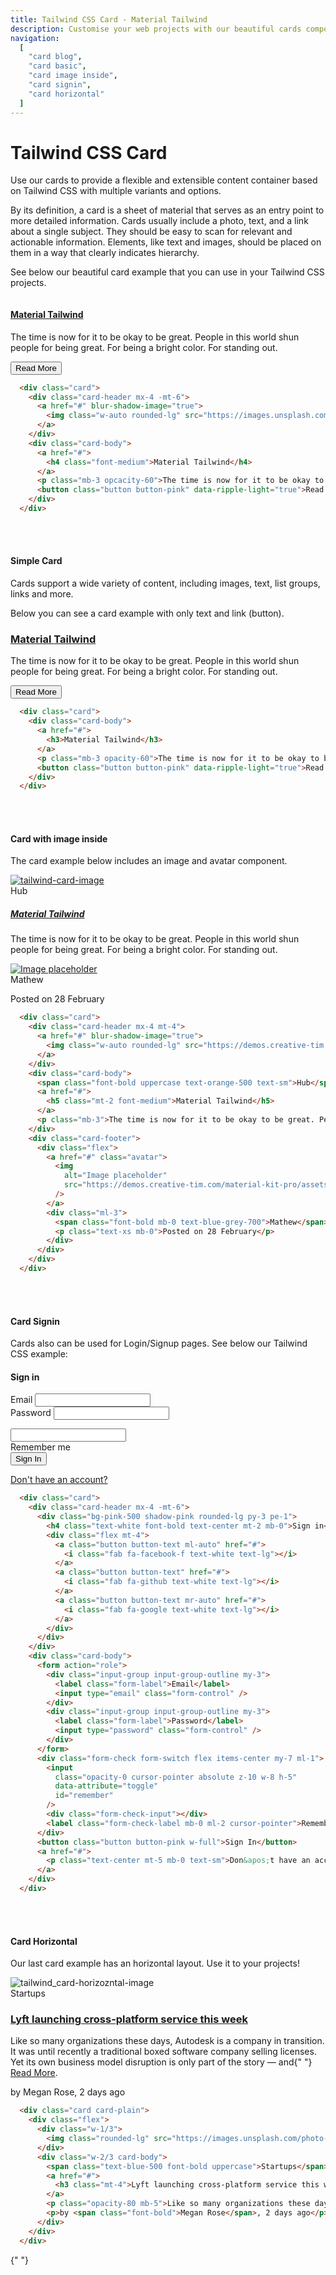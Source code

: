 ```yaml
---
title: Tailwind CSS Card - Material Tailwind
description: Customise your web projects with our beautiful cards component for Tailwind CSS using Material Design guidelines.
navigation: 
  [
    "card blog", 
    "card basic", 
    "card image inside", 
    "card signin", 
    "card horizontal"
  ]
---
```


# Tailwind CSS Card

Use our cards to provide a flexible and extensible content container based on Tailwind CSS with multiple variants and options.

By its definition, a card is a sheet of material that serves as an entry point to more detailed information. Cards usually include a photo, text, and a link about a single subject. They should be easy to scan for relevant and actionable information. Elements, like text and images, should be placed on them in a way that clearly indicates hierarchy.

See below our beautiful card example that you can use in your Tailwind CSS projects.
<br/>
<ComponentCard id="card blog">
  <div className="w-2/3 my-10">
    <div className="card">
      <div className="card-header mx-4 -mt-6">
        <a href="#" blur-shadow-image="true">
          <img className="w-auto rounded-lg" src="https://images.unsplash.com/photo-1540553016722-983e48a2cd10?ixlib=rb-1.2.1&ixid=MnwxMjA3fDB8MHxwaG90by1wYWdlfHx8fGVufDB8fHx8&auto=format&fit=crop&w=800&q=80" alt=""/>
        </a>
      </div>
      <div className="card-body">
        <a href="#">
          <h4 className="font-medium">Material Tailwind</h4>
        </a>
        <p className="mb-3 opcacity-60">The time is now for it to be okay to be great. People in this world shun people for being great. For being a bright color. For standing out.</p>
        <button className="button button-pink" data-ripple-light="true">Read More</button>
      </div>
    </div>
  </div>
</ComponentCard>

```html showLineNumbers
  <div class="card">
    <div class="card-header mx-4 -mt-6">
      <a href="#" blur-shadow-image="true">
        <img class="w-auto rounded-lg" src="https://images.unsplash.com/photo-1540553016722-983e48a2cd10?ixlib=rb-1.2.1&ixid=MnwxMjA3fDB8MHxwaG90by1wYWdlfHx8fGVufDB8fHx8&auto=format&fit=crop&w=800&q=80" alt="tailwind-card-image"/>
      </a>
    </div>
    <div class="card-body">
      <a href="#">
        <h4 class="font-medium">Material Tailwind</h4>
      </a>
      <p class="mb-3 opcacity-60">The time is now for it to be okay to be great. People in this world shun people for being great. For being a bright color. For standing out.</p>
      <button class="button button-pink" data-ripple-light="true">Read More</button>
    </div>
  </div>
```

<br/>
<br/>

#### Simple Card

Cards support a wide variety of content, including images, text, list groups, links and more. 

Below you can see a card example with only text and link (button).

<ComponentCard id="card basic">
  <div className="w-1/2 my-10">
    <div className="card">
      <div className="card-body">
        <a href="#">
          <h3>Material Tailwind</h3>
        </a>
        <p className="mb-3 opacity-60">The time is now for it to be okay to be great. People in this world shun people for being great. For being a bright color. For standing out.</p>
        <button className="button button-pink" data-ripple-light="true">Read More</button>
      </div>
    </div>
  </div>
</ComponentCard>

```html showLineNumbers
  <div class="card">
    <div class="card-body">
      <a href="#">
        <h3>Material Tailwind</h3>
      </a>
      <p class="mb-3 opacity-60">The time is now for it to be okay to be great. People in this world shun people for being great. For being a bright color. For standing out.</p>
      <button class="button button-pink" data-ripple-light="true">Read More</button>
    </div>
  </div>
```

<br/>
<br/>

#### Card with image inside

The card example below includes an image and avatar component.

<ComponentCard id="card image inside">
  <div className="w-2/3 my-10">
   <div className="card">
      <div className="card-header mx-4 mt-4">
        <a href="#" blur-shadow-image="true">
          <img className="w-auto rounded-lg" src="https://demos.creative-tim.com/material-kit-pro/assets/img/annie-spratt.jpg" alt="tailwind-card-image"/>
        </a>
      </div>
      <div className="card-body">
        <span className="font-bold uppercase text-orange-500 text-sm">Hub</span>
        <a href="#">
          <h5 className="mt-2 font-medium">Material Tailwind</h5>
        </a>
        <p className="mb-3">The time is now for it to be okay to be great. People in this world shun people for being great. For being a bright color. For standing out.</p>
      </div>
      <div className="card-footer">
        <div className="flex">
          <a href="#" className="avatar">
            <img
              alt="Image placeholder"
              src="https://demos.creative-tim.com/material-kit-pro/assets/img/marie.jpg"
            />
          </a>
          <div className="ml-3">
            <span className="font-bold mb-0 text-blue-grey-700">Mathew</span>
            <p className="text-xs mb-0">Posted on 28 February</p>
          </div>
        </div>
      </div>
    </div>
  </div>
</ComponentCard>

```html showLineNumbers
  <div class="card">
    <div class="card-header mx-4 mt-4">
      <a href="#" blur-shadow-image="true">
        <img class="w-auto rounded-lg" src="https://demos.creative-tim.com/material-kit-pro/assets/img/annie-spratt.jpg" alt="tailwind-card-image" />
      </a>
    </div>
    <div class="card-body">
      <span class="font-bold uppercase text-orange-500 text-sm">Hub</span>
      <a href="#">
        <h5 class="mt-2 font-medium">Material Tailwind</h5>
      </a>
      <p class="mb-3">The time is now for it to be okay to be great. People in this world shun people for being great. For being a bright color. For standing out.</p>
    </div>
    <div class="card-footer">
      <div class="flex">
        <a href="#" class="avatar">
          <img
            alt="Image placeholder"
            src="https://demos.creative-tim.com/material-kit-pro/assets/img/marie.jpg"
          />
        </a>
        <div class="ml-3">
          <span class="font-bold mb-0 text-blue-grey-700">Mathew</span>
          <p class="text-xs mb-0">Posted on 28 February</p>
        </div>
      </div>
    </div>
  </div>
```

<br/>
<br/>

#### Card Signin

Cards also can be used for Login/Signup pages. See below our Tailwind CSS example:

<ComponentCard id="card signin">
  <div className="w-1/2 my-10">
    <div className="card">
      <div className="card-header mx-4 -mt-6">
        <div className="bg-pink-500 shadow-pink rounded-lg py-3 pe-1">
          <h4 className="text-white font-bold text-center mt-2 mb-0">Sign in</h4>
          <div className="flex mt-4">
            <a className="button button-text ml-auto" href="#">
              <i className="fab fa-facebook-f text-white text-lg"></i>
            </a>
            <a className="button button-text" href="#">
              <i className="fab fa-github text-white text-lg"></i>
            </a>
            <a className="button button-text mr-auto" href="#">
              <i className="fab fa-google text-white text-lg"></i>
            </a>
          </div>
        </div>
      </div>
      <div className="card-body">
        <form action="role">
          <div className="input-group input-group-outline my-3">
            <label className="form-label">Email</label>
            <input type="email" className="form-control" />
          </div>
          <div className="input-group input-group-outline my-3">
            <label className="form-label">Password</label>
            <input type="password" className="form-control" />
          </div>
        </form>
        <div className="form-check form-switch flex items-center my-7 ml-1">
          <input className="opacity-0 cursor-pointer absolute z-10 w-8 h-5" data-attribute="toggle" id="remember"/>
          <div className="form-check-input"></div>
          <label className="form-check-label mb-0 ml-2 cursor-pointer">Remember me</label>
        </div>
        <button className="button button-pink w-full">Sign In</button>
        <a href="#">
          <p className="text-center mt-5 mb-0 text-sm">Don&apos;t have an account?</p>
        </a>
      </div>
    </div>
  </div>
</ComponentCard>

```html showLineNumbers
  <div class="card">
    <div class="card-header mx-4 -mt-6">
      <div class="bg-pink-500 shadow-pink rounded-lg py-3 pe-1">
        <h4 class="text-white font-bold text-center mt-2 mb-0">Sign in</h4>
        <div class="flex mt-4">
          <a class="button button-text ml-auto" href="#">
            <i class="fab fa-facebook-f text-white text-lg"></i>
          </a>
          <a class="button button-text" href="#">
            <i class="fab fa-github text-white text-lg"></i>
          </a>
          <a class="button button-text mr-auto" href="#">
            <i class="fab fa-google text-white text-lg"></i>
          </a>
        </div>
      </div>
    </div>
    <div class="card-body">
      <form action="role">
        <div class="input-group input-group-outline my-3">
          <label class="form-label">Email</label>
          <input type="email" class="form-control" />
        </div>
        <div class="input-group input-group-outline my-3">
          <label class="form-label">Password</label>
          <input type="password" class="form-control" />
        </div>
      </form>
      <div class="form-check form-switch flex items-center my-7 ml-1">
        <input
          class="opacity-0 cursor-pointer absolute z-10 w-8 h-5"
          data-attribute="toggle"
          id="remember"
        />
        <div class="form-check-input"></div>
        <label class="form-check-label mb-0 ml-2 cursor-pointer">Remember me</label>
      </div>
      <button class="button button-pink w-full">Sign In</button>
      <a href="#">
        <p class="text-center mt-5 mb-0 text-sm">Don&apos;t have an account?</p>
      </a>
    </div>
  </div>
```

<br/>
<br/>

#### Card Horizontal

Our last card example has an horizontal layout. Use it to your projects!

<ComponentCard id="card horizontal">
  <div className="my-10">
    <div className="card card-plain">
      <div className="flex">
        <div className="w-1/3">
          <img className="rounded-lg" src="https://images.unsplash.com/photo-1536704689578-8fff53d4dfd7?ixlib=rb-1.2.1&raw_url=true&q=80&fm=jpg&crop=entropy&cs=tinysrgb&ixid=MnwxMjA3fDB8MHxwaG90by1wYWdlfHx8fGVufDB8fHx8&auto=format&fit=crop&w=987" alt="tailwind_card-horizozntal-image" />
        </div>
        <div className="w-2/3 card-body">
          <span className="text-blue-500 font-bold uppercase">Startups</span>
          <a href="#">
            <h3 className="mt-4">Lyft launching cross-platform service this week</h3>
          </a>
          <p className="opacity-80 mb-5">Like so many organizations these days, Autodesk is a company in transition. It was until recently a traditional boxed software company selling licenses. Yet its own business model disruption is only part of the story — and{" "} <a href="#">Read More</a>.</p>
          <p>by <span className="font-bold">Megan Rose</span>, 2 days ago</p>
        </div>
      </div>
    </div>
  </div>
</ComponentCard>

```html showLineNumbers
  <div class="card card-plain">
    <div class="flex">
      <div class="w-1/3">
        <img class="rounded-lg" src="https://images.unsplash.com/photo-1536704689578-8fff53d4dfd7?ixlib=rb-1.2.1&raw_url=true&q=80&fm=jpg&crop=entropy&cs=tinysrgb&ixid=MnwxMjA3fDB8MHxwaG90by1wYWdlfHx8fGVufDB8fHx8&auto=format&fit=crop&w=987" alt="tailwind_card-horizozntal-image" />
      </div>
      <div class="w-2/3 card-body">
        <span class="text-blue-500 font-bold uppercase">Startups</span>
        <a href="#">
          <h3 class="mt-4">Lyft launching cross-platform service this week</h3>
        </a>
        <p class="opacity-80 mb-5">Like so many organizations these days, Autodesk is a company in transition. It was until recently a traditional boxed software company selling licenses. Yet its own business model disruption is only part of the story — and{" "} <a href="#">Read More</a>.</p>
        <p>by <span class="font-bold">Megan Rose</span>, 2 days ago</p>
      </div>
    </div>
  </div>
```
{" "}

